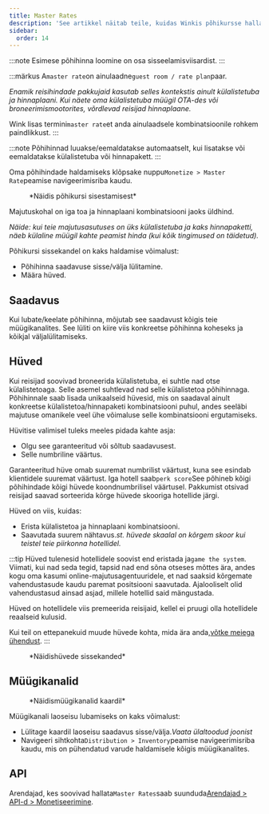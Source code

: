 ```yaml
---
title: Master Rates
description: 'See artikkel näitab teile, kuidas Winkis põhikursse hallata.'
sidebar:
  order: 14
---
```


:::note
Esimese põhihinna loomine on osa sisseelamisviisardist.
:::

:::märkus
A`master rate`on ainulaadne`guest room / rate plan`paar.

*Enamik reisihindade pakkujaid kasutab selles kontekstis ainult külalistetuba ja hinnaplaani. Kui näete oma külalistetuba müügil OTA-des või broneerimismootorites, võrdlevad reisijad hinnaplaane.*

Wink lisas termini`master rate`et anda ainulaadsele kombinatsioonile rohkem paindlikkust.
:::

:::note
Põhihinnad luuakse/eemaldatakse automaatselt, kui lisatakse või eemaldatakse külalistetuba või hinnapakett.
:::

Oma põhihindade haldamiseks klõpsake nuppu`Monetize > Master Rate`peamise navigeerimisriba kaudu.

<figure>
  <CloudinaryImage width="350" height="484" resize="scale" quality="best" alt="Meistrikurss" src="academy/master-rate" errorImage="noimage_opaque_nyrtl0.png" />

  <figcaption>*Näidis põhikursi sisestamisest*</figcaption>
</figure>


Majutuskohal on iga toa ja hinnaplaani kombinatsiooni jaoks üldhind.

*Näide: kui teie majutusasutuses on üks külalistetuba ja kaks hinnapaketti, näeb külaline müügil kahte peamist hinda (kui kõik tingimused on täidetud).*

Põhikursi sissekandel on kaks haldamise võimalust:

* Põhihinna saadavuse sisse/välja lülitamine.
* Määra hüved.

## Saadavus

Kui lubate/keelate põhihinna, mõjutab see saadavust kõigis teie müügikanalites. See lüliti on kiire viis konkreetse põhihinna koheseks ja kõikjal väljalülitamiseks.

## Hüved

Kui reisijad soovivad broneerida külalistetuba, ei suhtle nad otse külalistetoaga. Selle asemel suhtlevad nad selle külalistetoa põhihinnaga.
Põhihinnale saab lisada unikaalseid hüvesid, mis on saadaval ainult konkreetse külalistetoa/hinnapaketi kombinatsiooni puhul, andes seeläbi majutuse omanikele veel ühe võimaluse selle kombinatsiooni ergutamiseks.

Hüvitise valimisel tuleks meeles pidada kahte asja:

* Olgu see garanteeritud või sõltub saadavusest.
* Selle numbriline väärtus.

Garanteeritud hüve omab suuremat numbrilist väärtust, kuna see esindab klientidele suuremat väärtust.
Iga hotell saab`perk score`See põhineb kõigi põhihindade kõigi hüvede koondnumbrilisel väärtusel.
Pakkumist otsivad reisijad saavad sorteerida kõrge hüvede skooriga hotellide järgi.

Hüved on viis, kuidas:

* Erista külalistetoa ja hinnaplaani kombinatsiooni.
* Saavutada suurem nähtavus.*st. hüvede skaalal on kõrgem skoor kui teistel teie piirkonna hotellidel.*

:::tip
Hüved tulenesid hotellidele soovist end eristada ja`game the system`.
Viimati, kui nad seda tegid, tapsid nad end sõna otseses mõttes ära, andes kogu oma kasumi online-majutusagentuuridele, et nad saaksid kõrgemate vahendustasude kaudu paremat positsiooni saavutada.
Ajalooliselt olid vahendustasud ainsad asjad, millele hotellid said mängustada.

Hüved on hotellidele viis premeerida reisijaid, kellel ei pruugi olla hotellidele reaalseid kulusid.

Kui teil on ettepanekuid muude hüvede kohta, mida ära anda,[võtke meiega ühendust](mailto:hi@wink.travel).
:::

<figure>
  <CloudinaryImage width="700" height="263" resize="scale" quality="best" alt="Hüved" src="academy/perks" errorImage="noimage_opaque_nyrtl0.png" />

  <figcaption>*Näidishüvede sissekanded*</figcaption>
</figure>


## Müügikanalid

<figure>
  <CloudinaryImage width="350" height="368" resize="scale" quality="best" alt="Müügikanalid" src="academy/sales-channels-card" errorImage="noimage_opaque_nyrtl0.png" />

  <figcaption>*Näidismüügikanalid kaardil*</figcaption>
</figure>


Müügikanali laoseisu lubamiseks on kaks võimalust:

* Lülitage kaardil laoseisu saadavus sisse/välja.*Vaata ülaltoodud joonist*
* Navigeeri sihtkohta`Distribution > Inventory`peamise navigeerimisriba kaudu, mis on pühendatud varude haldamisele kõigis müügikanalites.

## API

Arendajad, kes soovivad hallata`Master Rates`saab suunduda[Arendajad > API-d > Monetiseerimine](/developers/apis/#monetize-api).

